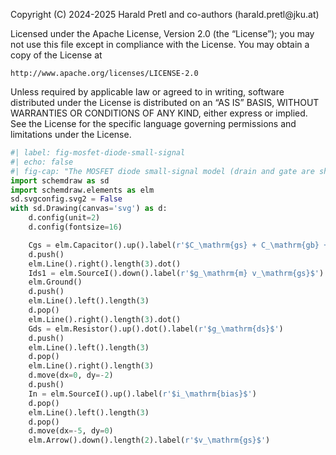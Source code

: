 ::: {.content-hidden}
Copyright (C) 2024-2025 Harald Pretl and co-authors (harald.pretl@jku.at)

Licensed under the Apache License, Version 2.0 (the "License");
you may not use this file except in compliance with the License.
You may obtain a copy of the License at

    http://www.apache.org/licenses/LICENSE-2.0

Unless required by applicable law or agreed to in writing, software
distributed under the License is distributed on an "AS IS" BASIS,
WITHOUT WARRANTIES OR CONDITIONS OF ANY KIND, either express or implied.
See the License for the specific language governing permissions and
limitations under the License.
:::

```python
#| label: fig-mosfet-diode-small-signal
#| echo: false
#| fig-cap: "The MOSFET diode small-signal model (drain and gate are shorted, as well as source and bulk)."
import schemdraw as sd
import schemdraw.elements as elm
sd.svgconfig.svg2 = False
with sd.Drawing(canvas='svg') as d:
    d.config(unit=2)
    d.config(fontsize=16)

    Cgs = elm.Capacitor().up().label(r'$C_\mathrm{gs} + C_\mathrm{gb} + C_\mathrm{db} \approx C_\mathrm{gs}$')
    d.push()
    elm.Line().right().length(3).dot()
    Ids1 = elm.SourceI().down().label(r'$g_\mathrm{m} v_\mathrm{gs}$').dot()
    elm.Ground()
    d.push()
    elm.Line().left().length(3)
    d.pop()
    elm.Line().right().length(3).dot()
    Gds = elm.Resistor().up().dot().label(r'$g_\mathrm{ds}$')
    d.push()
    elm.Line().left().length(3)
    d.pop()
    elm.Line().right().length(3)
    d.move(dx=0, dy=-2)
    d.push()
    In = elm.SourceI().up().label(r'$i_\mathrm{bias}$')
    d.pop()
    elm.Line().left().length(3)
    d.pop()
    d.move(dx=-5, dy=0)
    elm.Arrow().down().length(2).label(r'$v_\mathrm{gs}$')
```
